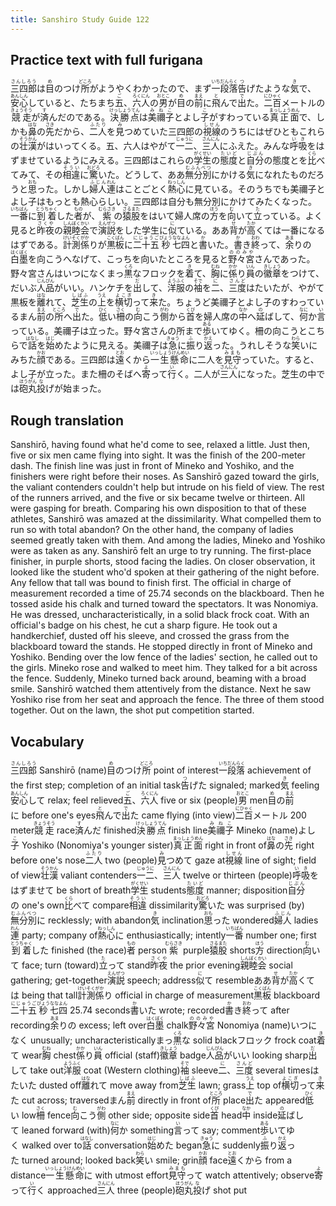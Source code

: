 ```yaml
---
title: Sanshiro Study Guide 122
---
```


## Practice text with full furigana

<p>
<ruby><rb>三四郎</rb><rt>さんしろう</rt></ruby>は<ruby><rb>目</rb><rt>め</rt></ruby>のつけ<ruby><rb>所</rb><rt>どころ</rt></ruby>がようやくわかったので、まず<ruby><rb>一段落</rb><rt>いちだんらく</rt></ruby><ruby><rb>告</rb><rt>つ</rt></ruby>げたような<ruby><rb>気</rb><rt>き</rt></ruby>で、<ruby><rb>安心</rb><rt>あんしん</rt></ruby>していると、たちまち<ruby><rb>五</rb><rt>ご</rt></ruby>、<ruby><rb>六人</rb><rt>ろくにん</rt></ruby>の<ruby><rb>男</rb><rt>おとこ</rt></ruby>が<ruby><rb>目</rb><rt>め</rt></ruby>の<ruby><rb>前</rb><rt>まえ</rt></ruby>に<ruby><rb>飛</rb><rt>と</rt></ruby>んで<ruby><rb>出</rb><rt>で</rt></ruby>た。<ruby><rb>二百</rb><rt>にひゃく</rt></ruby>メートルの<ruby><rb>競走</rb><rt>きょうそう</rt></ruby>が<ruby><rb>済</rb><rt>す</rt></ruby>んだのである。<ruby><rb>決勝点</rb><rt>けっしょうてん</rt></ruby>は<ruby><rb>美禰子</rb><rt>みねこ</rt></ruby>とよし<ruby><rb>子</rb><rt>こ</rt></ruby>がすわっている<ruby><rb>真正面</rb><rt>まっしょうめん</rt></ruby>で、しかも<ruby><rb>鼻</rb><rt>はな</rt></ruby>の<ruby><rb>先</rb><rt>さき</rt></ruby>だから、<ruby><rb>二人</rb><rt>ふたり</rt></ruby>を<ruby><rb>見</rb><rt>み</rt></ruby>つめていた三四郎の<ruby><rb>視線</rb><rt>しせん</rt></ruby>のうちにはぜひともこれらの<ruby><rb>壮漢</rb><rt>そうかん</rt></ruby>がはいってくる。五、六人はやがて<ruby><rb>一二</rb><rt>じゅうに</rt></ruby>、<ruby><rb>三人</rb><rt>さんにん</rt></ruby>にふえた。みんな<ruby><rb>呼吸</rb><rt>いき</rt></ruby>をはずませているようにみえる。三四郎はこれらの<ruby><rb>学生</rb><rt>がくせい</rt></ruby>の<ruby><rb>態度</rb><rt>たいど</rt></ruby>と<ruby><rb>自分</rb><rt>じぶん</rt></ruby>の態度とを<ruby><rb>比</rb><rt>くら</rt></ruby>べてみて、その<ruby><rb>相違</rb><rt>そうい</rt></ruby>に<ruby><rb>驚</rb><rt>おどろ</rt></ruby>いた。どうして、ああ<ruby><rb>無分別</rb><rt>むふんべつ</rt></ruby>にかける<ruby><rb>気</rb><rt>き</rt></ruby>になれたものだろうと<ruby><rb>思</rb><rt>おも</rt></ruby>った。しかし<ruby><rb>婦人</rb><rt>ふじん</rt></ruby><ruby><rb>連</rb><rt>れん</rt></ruby>はことごとく<ruby><rb>熱心</rb><rt>ねっしん</rt></ruby>に見ている。そのうちでも美禰子とよし子はもっとも熱心らしい。三四郎は自分も無分別にかけてみたくなった。<ruby><rb>一番</rb><rt>いちばん</rt></ruby>に<ruby><rb>到着</rb><rt>とうちゃく</rt></ruby>した<ruby><rb>者</rb><rt>もの</rt></ruby>が、<ruby><rb>紫</rb><rt>むらさき</rt></ruby>の<ruby><rb>猿股</rb><rt>さるまた</rt></ruby>をはいて婦人席の<ruby><rb>方</rb><rt>ほう</rt></ruby>を<ruby><rb>向</rb><rt>む</rt></ruby>いて<ruby><rb>立</rb><rt>た</rt></ruby>っている。よく見ると<ruby><rb>昨夜</rb><rt>さくや</rt></ruby>の<ruby><rb>親睦会</rb><rt>しんぼくかい</rt></ruby>で<ruby><rb>演説</rb><rt>えんぜつ</rt></ruby>をした学生に<ruby><rb>似</rb><rt>に</rt></ruby>ている。ああ<ruby><rb>背</rb><rt>せ</rt></ruby>が<ruby><rb>高</rb><rt>たか</rt></ruby>くては一番になるはずである。<ruby><rb>計測</rb><rt>けいそく</rt></ruby><ruby><rb>係</rb><rt>がか</rt></ruby>りが<ruby><rb>黒板</rb><rt>こくばん</rt></ruby>に<ruby><rb>二十五</rb><rt>にじゅうご</rt></ruby><ruby><rb>秒</rb><rt>びょう</rt></ruby><ruby><rb>七四</rb><rt>ななよん</rt></ruby>と<ruby><rb>書</rb><rt>か</rt></ruby>いた。<ruby><rb>書</rb><rt>か</rt></ruby>き<ruby><rb>終</rb><rt>おわ</rt></ruby>って、<ruby><rb>余</rb><rt>あま</rt></ruby>りの<ruby><rb>白墨</rb><rt>はくぼく</rt></ruby>を向こうへなげて、こっちを向いたところを見ると<ruby><rb>野々宮</rb><rt>ののみや</rt></ruby>さんであった。野々宮さんはいつになくまっ<ruby><rb>黒</rb><rt>くろ</rt></ruby>なフロックを<ruby><rb>着</rb><rt>き</rt></ruby>て、<ruby><rb>胸</rb><rt>むね</rt></ruby>に<ruby><rb>係</rb><rt>かか</rt></ruby>り<ruby><rb>員</rb><rt>いん</rt></ruby>の<ruby><rb>徽章</rb><rt>きしょう</rt></ruby>をつけて、だいぶ<ruby><rb>人品</rb><rt>じんぴん</rt></ruby>がいい。ハンケチを<ruby><rb>出</rb><rt>だ</rt></ruby>して、<ruby><rb>洋服</rb><rt>ようふく</rt></ruby>の<ruby><rb>袖</rb><rt>そで</rt></ruby>を<ruby><rb>二</rb><rt>に</rt></ruby>、<ruby><rb>三度</rb><rt>さんど</rt></ruby>はたいたが、やがて黒板を<ruby><rb>離</rb><rt>はな</rt></ruby>れて、<ruby><rb>芝生</rb><rt>しばふ</rt></ruby>の<ruby><rb>上</rb><rt>うえ</rt></ruby>を<ruby><rb>横切</rb><rt>よこぎ</rt></ruby>って<ruby><rb>来</rb><rt>き</rt></ruby>た。ちょうど美禰子とよし子のすわっているまん<ruby><rb>前</rb><rt>まえ</rt></ruby>の<ruby><rb>所</rb><rt>ところ</rt></ruby>へ<ruby><rb>出</rb><rt>で</rt></ruby>た。<ruby><rb>低</rb><rt>ひく</rt></ruby>い<ruby><rb>柵</rb><rt>さく</rt></ruby>の<ruby><rb>向</rb><rt>む</rt></ruby>こう<ruby><rb>側</rb><rt>がわ</rt></ruby>から<ruby><rb>首</rb><rt>くび</rt></ruby>を婦人席の<ruby><rb>中</rb><rt>なか</rt></ruby>へ<ruby><rb>延</rb><rt>の</rt></ruby>ばして、<ruby><rb>何</rb><rt>なに</rt></ruby>か<ruby><rb>言</rb><rt>い</rt></ruby>っている。美禰子は立った。野々宮さんの所まで<ruby><rb>歩</rb><rt>ある</rt></ruby>いてゆく。柵の向こうとこちらで<ruby><rb>話</rb><rt>はなし</rt></ruby>を<ruby><rb>始</rb><rt>はじ</rt></ruby>めたように見える。美禰子は<ruby><rb>急</rb><rt>きゅう</rt></ruby>に<ruby><rb>振</rb><rt>ふ</rt></ruby>り<ruby><rb>返</rb><rt>かえ</rt></ruby>った。うれしそうな<ruby><rb>笑</rb><rt>わら</rt></ruby>いにみちた<ruby><rb>顔</rb><rt>かお</rt></ruby>である。三四郎は<ruby><rb>遠</rb><rt>とお</rt></ruby>くから<ruby><rb>一生懸命</rb><rt>いっしょうけんめい</rt></ruby>に二人を<ruby><rb>見守</rb><rt>みまも</rt></ruby>っていた。すると、よし子が立った。また柵のそばへ<ruby><rb>寄</rb><rt>よ</rt></ruby>って<ruby><rb>行</rb><rt>い</rt></ruby>く。二人が<ruby><rb>三人</rb><rt>さんにん</rt></ruby>になった。芝生の中では<ruby><rb>砲丸</rb><rt>ほうがん</rt></ruby><ruby><rb>投</rb><rt>な</rt></ruby>げが始まった。
</p>


## Rough translation

Sanshirō, having found what he'd come to see, relaxed a little. Just then, five or six men came flying into sight. It was the finish of the 200-meter dash. The finish line was just in front of Mineko and Yoshiko, and the finishers were right before their noses. As Sanshirō gazed toward the girls, the valiant contenders couldn't help but intrude on his field of view. The rest of the runners arrived, and the five or six became twelve or thirteen. All were gasping for breath. Comparing his own disposition to that of these athletes, Sanshirō was amazed at the dissimilarity. What compelled them to run so with total abandon? On the other hand, the company of ladies seemed greatly taken with them. And among the ladies, Mineko and Yoshiko were as taken as any. Sanshirō felt an urge to try running. The first-place finisher, in purple shorts, stood facing the ladies. On closer observation, it looked like the student who'd spoken at their gathering of the night before. Any fellow that tall was bound to finish first. The official in charge of measurement recorded a time of 25.74 seconds on the blackboard. Then he tossed aside his chalk and turned toward the spectators. It was Nonomiya. He was dressed, uncharacteristically, in a solid black frock coat. With an official's badge on his chest, he cut a sharp figure. He took out a handkerchief, dusted off his sleeve, and crossed the grass from the blackboard toward the stands. He stopped directly in front of Mineko and Yoshiko. Bending over the low fence of the ladies' section, he called out to the girls. Mineko rose and walked to meet him. They talked for a bit across the fence. Suddenly, Mineko turned back around, beaming with a broad smile. Sanshirō watched them attentively from the distance. Next he saw Yoshiko rise from her seat and approach the fence. The three of them stood together. Out on the lawn, the shot put competition started.    


## Vocabulary

<p>
<span class="vocabstudy"><ruby><rb>三四郎</rb><rt>さんしろう</rt></ruby>&nbsp;Sanshirō (name)</span><span class="vocabstudy"><ruby><rb>目</rb><rt>め</rt></ruby>のつけ<ruby><rb>所</rb><rt>どころ</rt></ruby>&nbsp;point of interest</span><span class="vocabstudy"><ruby><rb>一段落</rb><rt>いちだんらく</rt></ruby>&nbsp;achievement of the first step; completion of an initial task</span><span class="vocabstudy"><ruby><rb>告</rb><rt>つ</rt></ruby>げた&nbsp;signaled; marked</span><span class="vocabstudy"><ruby><rb>気</rb><rt>き</rt></ruby>&nbsp;feeling</span><span class="vocabstudy"><ruby><rb>安心</rb><rt>あんしん</rt></ruby>して&nbsp;relax; feel relieved</span><span class="vocabstudy"><ruby><rb>五</rb><rt>ご</rt></ruby>、<ruby><rb>六人</rb><rt>ろくにん</rt></ruby>&nbsp;five or six (people)</span><span class="vocabstudy"><ruby><rb>男</rb><rt>おとこ</rt></ruby>&nbsp;men</span><span class="vocabstudy"><ruby><rb>目</rb><rt>め</rt></ruby>の<ruby><rb>前</rb><rt>まえ</rt></ruby>に&nbsp;before one's eyes</span><span class="vocabstudy"><ruby><rb>飛</rb><rt>と</rt></ruby>んで<ruby><rb>出</rb><rt>で</rt></ruby>た&nbsp;came flying (into view)</span><span class="vocabstudy"><ruby><rb>二百</rb><rt>にひゃく</rt></ruby>メートル&nbsp;200 meter</span><span class="vocabstudy"><ruby><rb>競走</rb><rt>きょうそう</rt></ruby>&nbsp;race</span><span class="vocabstudy"><ruby><rb>済</rb><rt>す</rt></ruby>んだ&nbsp;finished</span><span class="vocabstudy"><ruby><rb>決勝点</rb><rt>けっしょうてん</rt></ruby>&nbsp;finish line</span><span class="vocabstudy"><ruby><rb>美禰子</rb><rt>みねこ</rt></ruby>&nbsp;Mineko (name)</span><span class="vocabstudy">よし<ruby><rb>子</rb><rt>こ</rt></ruby>&nbsp;Yoshiko (Nonomiya's younger sister)</span><span class="vocabstudy"><ruby><rb>真正面</rb><rt>まっしょうめん</rt></ruby>&nbsp;right in front of</span><span class="vocabstudy"><ruby><rb>鼻</rb><rt>はな</rt></ruby>の<ruby><rb>先</rb><rt>さき</rt></ruby>&nbsp;right before one's nose</span><span class="vocabstudy"><ruby><rb>二人</rb><rt>ふたり</rt></ruby>&nbsp;two (people)</span><span class="vocabstudy"><ruby><rb>見</rb><rt>み</rt></ruby>つめて&nbsp;gaze at</span><span class="vocabstudy"><ruby><rb>視線</rb><rt>しせん</rt></ruby>&nbsp;line of sight; field of view</span><span class="vocabstudy"><ruby><rb>壮漢</rb><rt>そうかん</rt></ruby>&nbsp;valiant contenders</span><span class="vocabstudy"><ruby><rb>一二</rb><rt>じゅうに</rt></ruby>、<ruby><rb>三人</rb><rt>さんにん</rt></ruby>&nbsp;twelve or thirteen (people)</span><span class="vocabstudy"><ruby><rb>呼吸</rb><rt>いき</rt></ruby>をはずませて&nbsp;be short of breath</span><span class="vocabstudy"><ruby><rb>学生</rb><rt>がくせい</rt></ruby>&nbsp;students</span><span class="vocabstudy"><ruby><rb>態度</rb><rt>たいど</rt></ruby>&nbsp;manner; disposition</span><span class="vocabstudy"><ruby><rb>自分</rb><rt>じぶん</rt></ruby>の&nbsp;one's own</span><span class="vocabstudy"><ruby><rb>比</rb><rt>くら</rt></ruby>べて&nbsp;compare</span><span class="vocabstudy"><ruby><rb>相違</rb><rt>そうい</rt></ruby>&nbsp;dissimilarity</span><span class="vocabstudy"><ruby><rb>驚</rb><rt>おどろ</rt></ruby>いた&nbsp;was surprised (by)</span><span class="vocabstudy"><ruby><rb>無分別</rb><rt>むふんべつ</rt></ruby>に&nbsp;recklessly; with abandon</span><span class="vocabstudy"><ruby><rb>気</rb><rt>き</rt></ruby>&nbsp;inclination</span><span class="vocabstudy"><ruby><rb>思</rb><rt>おも</rt></ruby>った&nbsp;wondered</span><span class="vocabstudy"><ruby><rb>婦人</rb><rt>ふじん</rt></ruby>&nbsp;ladies</span><span class="vocabstudy"><ruby><rb>連</rb><rt>れん</rt></ruby>&nbsp;party; company of</span><span class="vocabstudy"><ruby><rb>熱心</rb><rt>ねっしん</rt></ruby>に&nbsp;enthusiastically; intently</span><span class="vocabstudy"><ruby><rb>一番</rb><rt>いちばん</rt></ruby>&nbsp;number one; first</span><span class="vocabstudy"><ruby><rb>到着</rb><rt>とうちゃく</rt></ruby>した&nbsp;finished (the race)</span><span class="vocabstudy"><ruby><rb>者</rb><rt>もの</rt></ruby>&nbsp;person</span><span class="vocabstudy"><ruby><rb>紫</rb><rt>むらさき</rt></ruby>&nbsp;purple</span><span class="vocabstudy"><ruby><rb>猿股</rb><rt>さるまた</rt></ruby>&nbsp;shorts</span><span class="vocabstudy"><ruby><rb>方</rb><rt>ほう</rt></ruby>&nbsp;direction</span><span class="vocabstudy"><ruby><rb>向</rb><rt>む</rt></ruby>いて&nbsp;face; turn (toward)</span><span class="vocabstudy"><ruby><rb>立</rb><rt>た</rt></ruby>って&nbsp;stand</span><span class="vocabstudy"><ruby><rb>昨夜</rb><rt>さくや</rt></ruby>&nbsp;the prior evening</span><span class="vocabstudy"><ruby><rb>親睦会</rb><rt>しんぼくかい</rt></ruby>&nbsp;social gathering; get-together</span><span class="vocabstudy"><ruby><rb>演説</rb><rt>えんぜつ</rt></ruby>&nbsp;speech; address</span><span class="vocabstudy"><ruby><rb>似</rb><rt>に</rt></ruby>て&nbsp;resemble</span><span class="vocabstudy">ああ<ruby><rb>背</rb><rt>せ</rt></ruby>が<ruby><rb>高</rb><rt>たか</rt></ruby>くては&nbsp;being that tall</span><span class="vocabstudy"><ruby><rb>計測</rb><rt>けいそく</rt></ruby><ruby><rb>係</rb><rt>がか</rt></ruby>り&nbsp;official in charge of measurement</span><span class="vocabstudy"><ruby><rb>黒板</rb><rt>こくばん</rt></ruby>&nbsp;blackboard</span><span class="vocabstudy"><ruby><rb>二十五</rb><rt>にじゅうご</rt></ruby><ruby><rb>秒</rb><rt>びょう</rt></ruby><ruby><rb>七四</rb><rt>ななよん</rt></ruby>&nbsp;25.74 seconds</span><span class="vocabstudy"><ruby><rb>書</rb><rt>か</rt></ruby>いた&nbsp;wrote; recorded</span><span class="vocabstudy"><ruby><rb>書</rb><rt>か</rt></ruby>き<ruby><rb>終</rb><rt>おわ</rt></ruby>って&nbsp;after recording</span><span class="vocabstudy"><ruby><rb>余</rb><rt>あま</rt></ruby>りの&nbsp;excess; left over</span><span class="vocabstudy"><ruby><rb>白墨</rb><rt>はくぼく</rt></ruby>&nbsp;chalk</span><span class="vocabstudy"><ruby><rb>野々宮</rb><rt>ののみや</rt></ruby>&nbsp;Nonomiya (name)</span><span class="vocabstudy">いつになく&nbsp;unusually; uncharacteristically</span><span class="vocabstudy">まっ<ruby><rb>黒</rb><rt>くろ</rt></ruby>な&nbsp;solid black</span><span class="vocabstudy">フロック&nbsp;frock coat</span><span class="vocabstudy"><ruby><rb>着</rb><rt>き</rt></ruby>て&nbsp;wear</span><span class="vocabstudy"><ruby><rb>胸</rb><rt>むね</rt></ruby>&nbsp;chest</span><span class="vocabstudy"><ruby><rb>係</rb><rt>かか</rt></ruby>り<ruby><rb>員</rb><rt>いん</rt></ruby>&nbsp;official (staff)</span><span class="vocabstudy"><ruby><rb>徽章</rb><rt>きしょう</rt></ruby>&nbsp;badge</span><span class="vocabstudy"><ruby><rb>人品</rb><rt>じんぴん</rt></ruby>がいい&nbsp;looking sharp</span><span class="vocabstudy"><ruby><rb>出</rb><rt>だ</rt></ruby>して&nbsp;take out</span><span class="vocabstudy"><ruby><rb>洋服</rb><rt>ようふく</rt></ruby>&nbsp;coat (Western clothing)</span><span class="vocabstudy"><ruby><rb>袖</rb><rt>そで</rt></ruby>&nbsp;sleeve</span><span class="vocabstudy"><ruby><rb>二</rb><rt>に</rt></ruby>、<ruby><rb>三度</rb><rt>さんど</rt></ruby>&nbsp;several times</span><span class="vocabstudy">はたいた&nbsp;dusted off</span><span class="vocabstudy"><ruby><rb>離</rb><rt>はな</rt></ruby>れて&nbsp;move away from</span><span class="vocabstudy"><ruby><rb>芝生</rb><rt>しばふ</rt></ruby>&nbsp;lawn; grass</span><span class="vocabstudy"><ruby><rb>上</rb><rt>うえ</rt></ruby>&nbsp;top of</span><span class="vocabstudy"><ruby><rb>横切</rb><rt>よこぎ</rt></ruby>って<ruby><rb>来</rb><rt>き</rt></ruby>た&nbsp;cut across; traversed</span><span class="vocabstudy">まん<ruby><rb>前</rb><rt>まえ</rt></ruby>&nbsp;directly in front of</span><span class="vocabstudy"><ruby><rb>所</rb><rt>ところ</rt></ruby>&nbsp;place</span><span class="vocabstudy"><ruby><rb>出</rb><rt>で</rt></ruby>た&nbsp;appeared</span><span class="vocabstudy"><ruby><rb>低</rb><rt>ひく</rt></ruby>い&nbsp;low</span><span class="vocabstudy"><ruby><rb>柵</rb><rt>さく</rt></ruby>&nbsp;fence</span><span class="vocabstudy"><ruby><rb>向</rb><rt>む</rt></ruby>こう<ruby><rb>側</rb><rt>がわ</rt></ruby>&nbsp;other side; opposite side</span><span class="vocabstudy"><ruby><rb>首</rb><rt>くび</rt></ruby>&nbsp;head</span><span class="vocabstudy"><ruby><rb>中</rb><rt>なか</rt></ruby>&nbsp;inside</span><span class="vocabstudy"><ruby><rb>延</rb><rt>の</rt></ruby>ばして&nbsp;leaned forward (with)</span><span class="vocabstudy"><ruby><rb>何</rb><rt>なに</rt></ruby>か&nbsp;something</span><span class="vocabstudy"><ruby><rb>言</rb><rt>い</rt></ruby>って&nbsp;say; comment</span><span class="vocabstudy"><ruby><rb>歩</rb><rt>ある</rt></ruby>いてゆく&nbsp;walked over to</span><span class="vocabstudy"><ruby><rb>話</rb><rt>はなし</rt></ruby>&nbsp;conversation</span><span class="vocabstudy"><ruby><rb>始</rb><rt>はじ</rt></ruby>めた&nbsp;began</span><span class="vocabstudy"><ruby><rb>急</rb><rt>きゅう</rt></ruby>に&nbsp;suddenly</span><span class="vocabstudy"><ruby><rb>振</rb><rt>ふ</rt></ruby>り<ruby><rb>返</rb><rt>かえ</rt></ruby>った&nbsp;turned around; looked back</span><span class="vocabstudy"><ruby><rb>笑</rb><rt>わら</rt></ruby>い&nbsp;smile; grin</span><span class="vocabstudy"><ruby><rb>顔</rb><rt>かお</rt></ruby>&nbsp;face</span><span class="vocabstudy"><ruby><rb>遠</rb><rt>とお</rt></ruby>くから&nbsp;from a distance</span><span class="vocabstudy"><ruby><rb>一生懸命</rb><rt>いっしょうけんめい</rt></ruby>に&nbsp;with utmost effort</span><span class="vocabstudy"><ruby><rb>見守</rb><rt>みまも</rt></ruby>って&nbsp;watch attentively; observe</span><span class="vocabstudy"><ruby><rb>寄</rb><rt>よ</rt></ruby>って<ruby><rb>行</rb><rt>い</rt></ruby>く&nbsp;approached</span><span class="vocabstudy"><ruby><rb>三人</rb><rt>さんにん</rt></ruby>&nbsp;three (people)</span><span class="vocabstudy"><ruby><rb>砲丸</rb><rt>ほうがん</rt></ruby><ruby><rb>投</rb><rt>な</rt></ruby>げ&nbsp;shot put</span>
</p>
